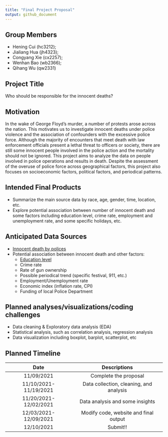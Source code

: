 ```yaml
---
title: "Final Project Proposal"
output: github_document
---
```


## Group Members  
- Hening Cui (hc3212);  
- Jialiang Hua (jh4323);  
- Congyang Xie (cx2257);  
- Wenhan Bao (wb2366);  
- Qihang Wu (qw2331)

## Project Title 
Who should be responsible for the innocent deaths?

## Motivation
In the wake of George Floyd’s murder, a number of protests arose across the nation. This motivates us to investigate innocent deaths under police violence and the association of confounders with the excessive police force. Although the majority of encounters that meet death with law enforcement officials present a lethal threat to officers or society, there are still some innocent people involved in the police action and the mortality should not be ignored. This project aims to analyze the data on people involved in police operations and results in death. Despite the assessment of the overuse of police force across geographical factors, this project also focuses on socioeconomic factors, political factors, and periodical patterns.

## Intended Final Products
- Summarize the main source data by race, age, gender, time, location, etc.  
- Explore potential association between number of innocent death and some factors including education level, crime rate, employment and unemployment rate, and some specific holidays, etc.

## Anticipated Data Sources
- [Innocent death by polices](https://www.kaggle.com/kannan1314/innocent-deaths-caused-by-police-all-time)  
- Potential association between innocent death and other factors:  
  - [Education level](https://www.census.gov/data/tables/2020/demo/educational-attainment/cps-detailed-tables.html)  
  - Crime rate  
  - Rate of gun ownership  
  - Possible periodical trend (specific festival, 911, etc.)  
  - Employment/Unemployment rate  
  - Economic index (inflation rate, CPI)  
  - Funding of local Police Department

## Planned analyses/visualizations/coding challenges
- Data cleaning & Exploratory data analysis (EDA)  
- Statistical analysis, such as correlation analysis, regression analysis  
- Data visualization including boxplot, barplot, scatterplot, etc

## Planned Timeline
|          Date          |                Descriptions               |
|:----------------------:|:-----------------------------------------:|
| 11/09/2021             | Complete the proposal                     |
| 11/10/2021- 11/19/2021 | Data collection, cleaning, and analysis   |
| 11/20/2021- 12/02/2021 | Data analysis and some insights           |
| 12/03/2021- 12/09/2021 | Modify code, website and final output     |
| 12/10/2021             | Submit!!                                  |